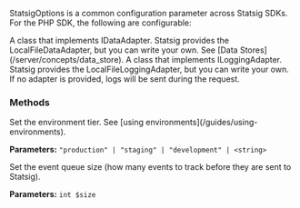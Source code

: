 StatsigOptions is a common configuration parameter across Statsig SDKs. For the PHP SDK, the following are configurable:

<ResponseField name="IDataAdapter" type="IDataAdapter" required>
  A class that implements IDataAdapter. Statsig provides the LocalFileDataAdapter, but you can write your own. See [Data Stores](/server/concepts/data_store).
</ResponseField>

<ResponseField name="ILoggingAdapter" type="ILoggingAdapter">
  A class that implements ILoggingAdapter. Statsig provides the LocalFileLoggingAdapter, but you can write your own. If no adapter is provided, logs will be sent during the request.
</ResponseField>

### Methods

<ResponseField name="setEnvironmentTier" type="method">
  Set the environment tier. See [using environments](/guides/using-environments).
  
  **Parameters:** `"production" | "staging" | "development" | <string>`
</ResponseField>

<ResponseField name="setEventQueueSize" type="method">
  Set the event queue size (how many events to track before they are sent to Statsig).
  
  **Parameters:** `int $size`
</ResponseField>

